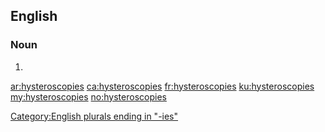==English==

===Noun===
{{head|en|noun plural form}}

# {{plural of|hysteroscopy|lang=en}}

[[Category:English plurals ending in "-ies"]]

[[ar:hysteroscopies]]
[[ca:hysteroscopies]]
[[fr:hysteroscopies]]
[[ku:hysteroscopies]]
[[my:hysteroscopies]]
[[no:hysteroscopies]]